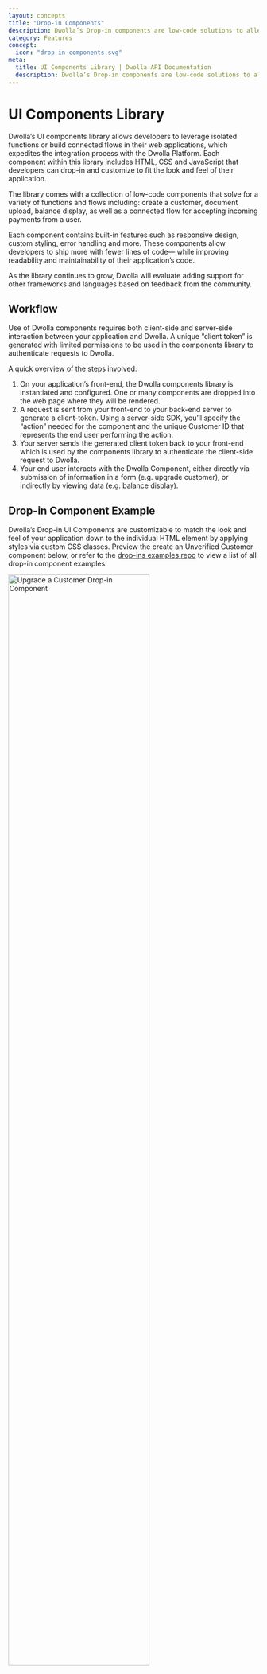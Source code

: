 ```yaml
---
layout: concepts
title: "Drop-in Components"
description: Dwolla’s Drop-in components are low-code solutions to alleviate the technical overhead of a payments integration to rapidly implement key functionality into an application.
category: Features
concept:
  icon: "drop-in-components.svg"
meta:
  title: UI Components Library | Dwolla API Documentation
  description: Dwolla’s Drop-in components are low-code solutions to alleviate the technical overhead of a payments integration to rapidly implement  key functionality into an application
---
```



# UI Components Library

Dwolla’s UI components library allows developers to leverage isolated functions or build connected flows in their web applications, which expedites the integration process with the Dwolla Platform. Each component within this library includes HTML, CSS and JavaScript that developers can drop-in and customize to fit the look and feel of their application.

The library comes with a collection of low-code components that solve for a variety of functions and flows including: create a customer, document upload, balance display, as well as a connected flow for accepting incoming payments from a user.

Each component contains built-in features such as responsive design, custom styling, error handling and more. These components allow developers to ship more with fewer lines of code— while improving readability and maintainability of their application’s code.

As the library continues to grow, Dwolla will evaluate adding support for other frameworks and languages based on feedback from the community.

## Workflow

Use of Dwolla components requires both client-side and server-side interaction between your application and Dwolla. A unique “client token” is generated with limited permissions to be used in the components library to authenticate requests to Dwolla.

A quick overview of the steps involved:

1. On your application’s front-end, the Dwolla components library is instantiated and configured. One or many components are dropped into the web page where they will be rendered.
2. A request is sent from your front-end to your back-end server to generate a client-token. Using a server-side SDK, you’ll specify the “action” needed for the component and the unique Customer ID that represents the end user performing the action.
3. Your server sends the generated client token back to your front-end which is used by the components library to authenticate the client-side request to Dwolla.
4. Your end user interacts with the Dwolla Component, either directly via submission of information in a form (e.g. upgrade customer), or indirectly by viewing data (e.g. balance display).

## Drop-in Component Example

Dwolla’s Drop-in UI Components are customizable to match the look and feel of your application down to the individual HTML element by applying styles via custom CSS classes. Preview the create an Unverified Customer component below, or refer to the [drop-ins examples repo](https://github.com/Dwolla/drop-ins-examples) to view a list of all drop-in component examples.

<Image
  src={customerUpgradeDropIn}
  alt="Upgrade a Customer Drop-in Component"
  width="75%"
  height="75%"
/>

## Supported Components

Dwolla's UI components library contains a variety of supported components that represent isolated functions or connected flows. Each component requires a unique “client-token” and Customer ID for the end-user that is performing the action in your web application. This section outlines the complete list of supported components which includes: the component name, css classes for customization, and the required client-token action.

<InlineCTA
  icon={guideIcon}
  text="For more information on integrating drop-in components, reference our Guide which walks through how to use drop-in components in full detail."
  href="/guides/drop-ins/"
/>

### Create an Unverified Customer

The `dwolla-customer-create` component is used to display a form to collect the required information needed to create an Unverified Customer. An Unverified Customer is a customer type that requires a minimal amount of information in order to be created and send funds. This information includes: First Name, Last Name, Email, Optionally: Business Name for Businesses. To find out more about the abilities and limitations of this customer type, [visit our docs](/concepts/customer-types) on concepts.

[Create client-token](https://docs.dwolla.com/#create-a-client-token) action: `customer.create`

##### CSS Classes for Create an Unverified Customer

```css
/* Available css classes for customization*/
dwolla-customer-create,
dwolla-input-container,
dwolla-customer-input,
dwolla-customer-firstName,
dwolla-customer-lastName,
dwolla-customer-email,
dwolla-customer-tos,
dwolla-customer-checkbox,
dwolla-customer-text,
dwolla-submit,
dwolla-customer-submit,
dwolla-success,
dwolla-success-message,
dwolla-error,
dwolla-error-message
```

##### Example Create an Unverified Customer UI

<Image
  src={createCustomerDropIn}
  alt="Create a Customer Drop-in Component"
  width="75%"
  height="75%"
/>

### Upgrade an Unverified Customer

The `dwolla-customer-update` component is used to upgrade an Unverified Customer into a Personal Verified Customer. Upgrading an Unverified Customer to a Verified Customer will give them the ability to increase their transaction limits. For more information on the difference between an Unverified and Verified Customer, [visit our docs](/concepts/customer-types) on concepts.

[Create client-token](https://docs.dwolla.com/#create-a-client-token) action: `customer.update`

##### CSS Classes for Upgrade an Unverified Customer

```css
/* Available css classes for customization*/
dwolla-customer-update,
dwolla-input-container,
dwolla-customer-input,
dwolla-customer-firstName,
dwolla-customer-lastName,
dwolla-customer-email,
dwolla-customer-address1,
dwolla-customer-address2,
dwolla-customer-city,
dwolla-customer-state,
dwolla-customer-postal,
dwolla-customer-dob,
dwolla-customer-ssn,
dwolla-customer-tos,
dwolla-customer-checkbox,
dwolla-customer-text,
dwolla-submit,
dwolla-customer-submit,
dwolla-success,
dwolla-success-message,
dwolla-error,
dwolla-error-message
```

##### Example Upgrade an Unverified Customer UI

<Image
  src={customerUpgradeDropIn}
  alt="Upgrade an Unverified Customer Drop-in Component"
  width="75%"
  height="75%"
/>

### Create a Personal Verified Customer

The `dwolla-personal-vcr` component creates Personal Verified Customers on initial onboard. Personal Verified Customers can both send and receive money, as well as hold a balance. A customer can be onboarded with these capabilities as a Personal Verified Customer without needing to start out as an Unverified Customer who can then upgrade. To learn more about the different customer types, [visit our docs](/concepts/customer-types) on concepts.

[Create client-token](https://docs.dwolla.com/#create-a-client-token) action: `customer.create`

##### CSS Classes for Create a Personal Verified Customer

```css
/* Available css classes for customization*/
dwolla-input-container,
dwolla-customer-input,
dwolla-customer-firstName,
dwolla-customer-lastName,
dwolla-customer-email,
dwolla-customer-address1,
dwolla-customer-address2,
dwolla-customer-city,
dwolla-customer-state,
dwolla-customer-postal,
dwolla-customer-dob,
dwolla-customer-ssn,
dwolla-customer-tos,
dwolla-customer-checkbox,
dwolla-customer-text,
dwolla-submit,
dwolla-vcr-submit,
dwolla-success,
dwolla-success-message,
dwolla-error,
dwolla-error-message,
dwolla-info,
dwolla-info-message
```

##### Example Create a Personal Verified Customer UI

<Image
  src={createPVCDropIn}
  alt="Create a Personal Verified Customer Drop-in Component"
  width="75%"
  height="75%"
/>

### Create a Business Verified Customer

The `dwolla-business-vcr` component creates Business Verified Customers on initial onboard. Business Verified Customers can both send and receive money and have a tranfer limit of \$10,000 per transfer. To learn more about the different customer types, [visit our docs](https://docs.dwolla.com/#create-a-client-token) on concepts.

[Create client-token](https://docs.dwolla.com/#create-a-client-token) action: `customer.create`

##### CSS Classes for Create a Business Verified Customer

```css
/* Available css classes for customization*/
dwolla-input-container,
dwolla-customer-input,
dwolla-half-button,
dwolla-half-button-secondary,
dwolla-customer-firstName,
dwolla-customer-lastName,
dwolla-customer-email,
dwolla-customer-address1,
dwolla-customer-address2,
dwolla-customer-city,
dwolla-customer-state,
dwolla-customer-country,
dwolla-customer-postal,
dwolla-customer-dob,
dwolla-customer-ssn,
dwolla-customer-tos,
dwolla-customer-checkbox,
dwolla-customer-text,
dwolla-submit,
dwolla-vcr-submit,
dwolla-success,
dwolla-success-message,
dwolla-error,
dwolla-error-message,
dwolla-info,
dwolla-info-message,
dwolla-document-type,
dwolla-document-type-select,
dwolla-document-type-select-label,
dwolla-document-choose,
dwolla-document-chooser,
dwolla-document-chooser-label,
dwolla-file-name,
dwolla-document-name-display,
dwolla-document-name-span,
dwolla-document-description,
dwolla-document-label,
dwolla-document-submit
dwolla-customer-businessIndustry,
dwolla-customer-businessClassification,
dwolla-customer-businessType,
tooltip,
tooltip.tooltiptext,
tooltip-shift,

```

##### Example Create a Business Verified Customer UI

<Image
  src={createBVCDropIn}
  alt="Create a Personal Verified Customer Drop-in Component"
  width="75%"
  height="75%"
/>

### Document upload

The `dwolla-document-upload` component can be used if a Verified Customer or Beneficial Owner has a `document` status and needs to upload an identifying document to complete verification of their account. A government-issued document might be required to verify an individual or business' identity.

[Create client-token](https://docs.dwolla.com/#create-a-client-token) action: `customer.documents.create` or `beneficialowner.documents.create`

##### CSS Classes for Upload a Document

```css
/* Available css classes for customization*/
dwolla-document-type,
dwolla-document-type-select,
dwolla-document-type-select-label,
dwolla-document-chooser,
dwolla-document-chooser-label,
dwolla-document-name,
dwolla-document-name-span,
dwolla-document-submit
```

##### Example Document Upload UI

<Image
  src={documentUploadDropIn}
  alt="Document Upload Drop-in Component"
  width="75%"
  height="75%"
/>

### Display a Verified Customer's Balance

The `dwolla-balance-display` component can be used for any customer who already has a balance that needs to be displayed. This can be a Personal Verified Customer or a Business Verified Customer.

[Create client-token](https://docs.dwolla.com/#create-a-client-token) action: `customer.fundingsources.read`

##### CSS Classes for Create a Personal Verified Customer

```css
/* Available css classes for customization*/
dwolla-balance,
dwolla-balance-display,
dwolla-error
```

##### Example Balance Display UI

<Image
  src={balanceDisplayDropIn}
  alt="Blance Display Drop-in Component"
  width="75%"
  height="75%"
/>

### Pay-In

The `Pay-In` component can be used when transferring from a Customer's verified funding source into your own Dwolla Client funding source.

In order to utilize this component, you will first need to have a Customer with a verified funding source. This can be in the form of either an Unverified Customer or a Personal or Business Verified Customer.

In order to add a funding source and verify it, you can:

- [Add a bank](https://developers.dwolla.com/guides/dwolla-js/add-a-bank-account#add-a-bank-using-dwollajs) with an account and routing number, and afterward verify it with [microdeposits](https://developers.dwolla.com/guides/micro-deposit-verification#verify-a-bank-account-with-micro-deposits)
- Add and verify a bank with [Instant Account Verification](https://developers.dwolla.com/guides/dwolla-js/instant-account-verification#add-a-bank-using-dwollajs--iav) (IAV)
- Add and verify a bank with [Dwolla + Plaid integration](https://developers.dwolla.com/guides/plaid#plaid-integration)

[Create client-token](https://docs.dwolla.com/#create-a-client-token) action: `customer.transfers.send`

##### CSS Classes for Pay-In

```css
/* Available css classes for customization*/
dwolla-payin,
dwolla-payin-submit,
dwolla-amount,
dwolla-amount-label,
dwolla-amount-display
wolla-funding-sources-label,
dwolla-funding-sources,
dwolla-payin-title
```

##### Example Balance Display UI

<Image
  src={payInDropIn}
  alt="Pay In Drop-in Component"
  width="75%"
  height="75%"
/>

## Next steps

Leveraging Dwolla’s UI Components library is a great way to expedite your integration with the Dwolla Platform by limiting the amount of custom code that you would be required to write.

Get started building with drop-in components by checking out the [getting started guide](/guides/drop-ins) and the [API Reference documentation](https://docs.dwolla.com/#drop-in-components).
